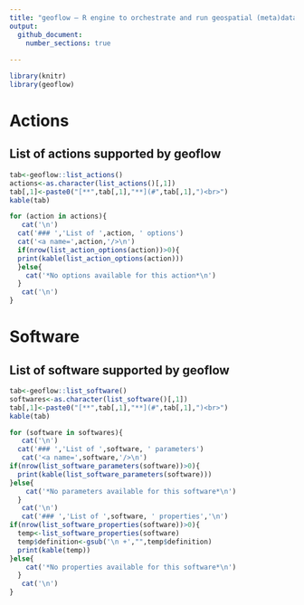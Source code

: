 ```yaml
---
title: "geoflow – R engine to orchestrate and run geospatial (meta)data workflows - List of actions and softwares"
output: 
  github_document:
    number_sections: true
    
---
```


```r
library(knitr)
library(geoflow)
```

# Actions

## List of actions supported by geoflow
```r

tab<-geoflow::list_actions() 
actions<-as.character(list_actions()[,1])
tab[,1]<-paste0("[**",tab[,1],"**](#",tab[,1],")<br>")
kable(tab)

```


```r
for (action in actions){
   cat('\n') 
  cat('### ','List of ',action, ' options')
  cat('<a name=',action,'/>\n')
  if(nrow(list_action_options(action))>0){
  print(kable(list_action_options(action)))
  }else{
    cat('*No options available for this action*\n') 
  }
   cat('\n') 
}
```

# Software
## List of software supported by geoflow

```r
tab<-geoflow::list_software() 
softwares<-as.character(list_software()[,1])
tab[,1]<-paste0("[**",tab[,1],"**](#",tab[,1],")<br>")
kable(tab)

```


```r
for (software in softwares){
   cat('\n') 
  cat('### ','List of ',software, ' parameters')
   cat('<a name=',software,'/>\n')
if(nrow(list_software_parameters(software))>0){
  print(kable(list_software_parameters(software)))
}else{
    cat('*No parameters available for this software*\n') 
  }
   cat('\n')
   cat('### ','List of ',software, ' properties','\n')
if(nrow(list_software_properties(software))>0){
  temp<-list_software_properties(software)
  temp$definition<-gsub('\n +',"",temp$definition)
  print(kable(temp))
}else{
    cat('*No properties available for this software*\n') 
  }
   cat('\n') 
}
```